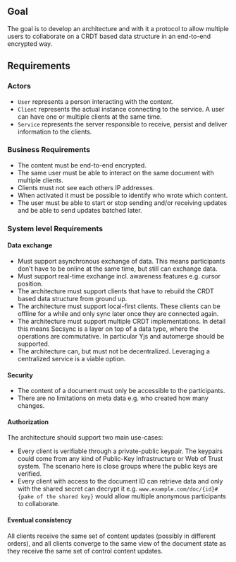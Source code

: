 ## Goal

The goal is to develop an architecture and with it a protocol to allow multiple users to collaborate on a CRDT based data structure in an end-to-end encrypted way.

## Requirements

### Actors

- `User` represents a person interacting with the content.
- `Client` represents the actual instance connecting to the service. A user can have one or multiple clients at the same time.
- `Service` represents the server responsible to receive, persist and deliver information to the clients.

### Business Requirements

- The content must be end-to-end encrypted.
- The same user must be able to interact on the same document with multiple clients.
- Clients must not see each others IP addresses.
- When activated it must be possible to identify who wrote which content.
- The user must be able to start or stop sending and/or receiving updates and be able to send updates batched later.

### System level Requirements

#### Data exchange

- Must support asynchronous exchange of data. This means participants don't have to be online at the same time, but still can exchange data.
- Must support real-time exchange incl. awareness features e.g. cursor position.
- The architecture must support clients that have to rebuild the CRDT based data structure from ground up.
- The architecture must support local-first clients. These clients can be offline for a while and only sync later once they are connected again.
- The architecture must support multiple CRDT implementations. In detail this means Secsync is a layer on top of a data type, where the operations are commutative. In particular Yjs and automerge should be supported.
- The architecture can, but must not be decentralized. Leveraging a centralized service is a viable option.

#### Security

- The content of a document must only be accessible to the participants.
- There are no limitations on meta data e.g. who created how many changes.

#### Authorization

The architecture should support two main use-cases:

- Every client is verifiable through a private-public keypair. The keypairs could come from any kind of Public-Key Infrastructure or Web of Trust system. The scenario here is close groups where the public keys are verified.
- Every client with access to the document ID can retrieve data and only with the shared secret can decrypt it e.g. `www.example.com/doc/{id}#{pake of the shared key}` would allow multiple anonymous participants to collaborate.

#### Eventual consistency

All clients receive the same set of content updates (possibly in different orders), and all clients converge to the same view of the document state as they receive the same set of control content updates.
